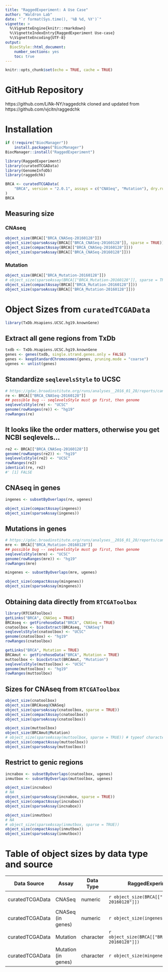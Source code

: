 ```yaml
---
title: "RaggedExperiment: A Use Case"
author: "Waldron Lab"
date: "`r format(Sys.time(), '%B %d, %Y')`"
vignette: >
  %\VignetteEngine{knitr::rmarkdown}
  %\VignetteIndexEntry{RaggedExperiment Use-case}
  %\VignetteEncoding{UTF-8}
output:
  BiocStyle::html_document:
    number_sections: yes
    toc: true
---
```


```r
knitr::opts_chunk$set(echo = TRUE, cache = TRUE)
```
# GitHub Repository

https://github.com/LiNk-NY/raggedchk cloned and updated from 
https://github.com/vjcitn/raggedchk

# Installation

```r
if (!require("BiocManager"))
    install.packages("BiocManager")
BiocManager::install("RaggedExperiment")
```

```r
library(RaggedExperiment)
library(curatedTCGAData)
library(GenomeInfoDb)
library(raggedchk)
```

```r
BRCA <- curatedTCGAData(
    "BRCA", version = "2.0.1", assays = c("CNASeq", "Mutation"), dry.run = FALSE
)
BRCA
```

## Measuring size

### CNAseq

```r
object_size(BRCA[["BRCA_CNASeq-20160128"]])
object_size(sparseAssay(BRCA[["BRCA_CNASeq-20160128"]], sparse = TRUE))
object_size(compactAssay(BRCA[["BRCA_CNASeq-20160128"]]))
object_size(sparseAssay(BRCA[["BRCA_CNASeq-20160128"]]))
```

### Mutation 

```r
object_size(BRCA[["BRCA_Mutation-20160128"]])
# object_size(sparseAssay(BRCA[["BRCA_Mutation-20160128"]], sparse = TRUE))
object_size(compactAssay(BRCA[["BRCA_Mutation-20160128"]]))
object_size(sparseAssay(BRCA[["BRCA_Mutation-20160128"]]))
```

# Object Sizes from `curatedTCGAData`

```r
library(TxDb.Hsapiens.UCSC.hg19.knownGene)
```

## Extract all gene regions from TxDb

```r
txdb <- TxDb.Hsapiens.UCSC.hg19.knownGene
genes <- genes(txdb, single.strand.genes.only = FALSE)
genes <- keepStandardChromosomes(genes, pruning.mode = "coarse")
ugenes <- unlist(genes)
```

## Standardize `seqlevelsStyle` to UCSC

```r
# https://gdac.broadinstitute.org/runs/analyses__2016_01_28/reports/cancer/BRCA-TP/CopyNumberLowPass_Gistic2/nozzle.html
re <- BRCA[["BRCA_CNASeq-20160128"]]
## possible bug -- seqlevelsStyle must go first, then genome
seqlevelsStyle(re) <- "UCSC"
genome(rowRanges(re)) <- "hg19"
rowRanges(re)
```

## It looks like the order matters, otherwise you get NCBI seqlevels...

```r
re2 <- BRCA[["BRCA_CNASeq-20160128"]]
genome(rowRanges(re2)) <- "hg19"
seqlevelsStyle(re2) <- "UCSC"
rowRanges(re2)
identical(re, re2)
#' [1] FALSE
```

## CNAseq in genes

```r
ingenes <- subsetByOverlaps(re, ugenes)
```

```r
object_size(compactAssay(ingenes))
object_size(sparseAssay(ingenes))
```

## Mutations in genes

```r
# https://gdac.broadinstitute.org/runs/analyses__2016_01_28/reports/cancer/BRCA-TP/CopyNumberLowPass_Gistic2/nozzle.html
mre <- BRCA[["BRCA_Mutation-20160128"]]
## possible bug -- seqlevelsStyle must go first, then genome
seqlevelsStyle(mre) <- "UCSC"
genome(rowRanges(mre)) <- "hg19"
rowRanges(mre)
```

```r
mingenes <- subsetByOverlaps(mre, ugenes)
```

```r
object_size(compactAssay(mingenes))
object_size(sparseAssay(mingenes))
```

## Obtaining data directly from `RTCGAToolbox`

```r
library(RTCGAToolbox)
getLinks("BRCA", CNASeq = TRUE)
BRCAseq <- getFirehoseData("BRCA", CNASeq = TRUE)
cnatoolbox <- biocExtract(BRCAseq, "CNASeq")
seqlevelsStyle(cnatoolbox) <- "UCSC"
genome(cnatoolbox) <- "hg19"
rowRanges(cnatoolbox)

getLinks("BRCA", Mutation = TRUE)
BRCAmut <- getFirehoseData("BRCA", Mutation = TRUE)
muttoolbox <- biocExtract(BRCAmut, "Mutation")
seqlevelsStyle(muttoolbox) <- "UCSC"
genome(muttoolbox) <- "hg19"
rowRanges(muttoolbox)
```

## Sizes for CNAseq from `RTCGAToolbox`

```r
object_size(cnatoolbox)
object_size(BRCAseq@CNASeq)
object_size(sparseAssay(cnatoolbox, sparse = TRUE))
object_size(compactAssay(cnatoolbox))
object_size(sparseAssay(cnatoolbox))
```


```r
object_size(muttoolbox)
object_size(BRCAmut@Mutation)
# object_size(sparseAssay(muttoolbox, sparse = TRUE)) # typeof character
object_size(compactAssay(muttoolbox))
object_size(sparseAssay(muttoolbox))
```

## Restrict to genic regions

```r
incnabox <- subsetByOverlaps(cnatoolbox, ugenes)
inmutbox <- subsetByOverlaps(muttoolbox, ugenes)
```


```r
object_size(incnabox) 
# NA
object_size(sparseAssay(incnabox, sparse = TRUE))
object_size(compactAssay(incnabox))
object_size(sparseAssay(incnabox))
```

```r
object_size(inmutbox) 
# NA
# object_size(sparseAssay(inmutbox, sparse = TRUE))
object_size(compactAssay(inmutbox))
object_size(sparseAssay(inmutbox))
```

# Table of object sizes by data type and source

| Data Source | Assay | Data Type | RaggedExperiment | as.data.frame | sparse Matrix | matrix (reduced rows) | matrix (sparse) |
|-------------|-------|-----------|-----------------|------------|---------------|-----------------------|-----------------|
| curatedTCGAData | CNASeq | numeric | `r object_size(BRCA[["BRCA_CNASeq-20160128"]])` | `r object_size(as.data.frame(BRCA[["BRCA_CNASeq-20160128"]]@assays))` | `r object_size(sparseAssay(BRCA[["BRCA_CNASeq-20160128"]], sparse = TRUE))` | `r object_size(compactAssay(BRCA[["BRCA_CNASeq-20160128"]]))` | `r object_size(sparseAssay(BRCA[["BRCA_CNASeq-20160128"]]))` |
| curatedTCGAData | CNASeq (in genes) | numeric | `r object_size(ingenes)` | `r object_size(as.data.frame(ingenes@assays))` | `r object_size(sparseAssay(ingenes, sparse = TRUE))` | `r object_size(compactAssay(ingenes))` | `r object_size(sparseAssay(ingenes))` |
| curatedTCGAData | Mutation | character | `r object_size(BRCA[["BRCA_Mutation-20160128"]])` | `r object_size(as.data.frame(BRCA[["BRCA_Mutation-20160128"]]@assays))` | NA | `r object_size(compactAssay(BRCA[["BRCA_Mutation-20160128"]]))` | `r object_size(sparseAssay(BRCA[["BRCA_Mutation-20160128"]]))` |
| curatedTCGAData | Mutation (in genes) | character | `r object_size(mingenes)` | `r object_size(as.data.frame(mingenes@assays))` | NA | `r object_size(compactAssay(mingenes))` | `r object_size(sparseAssay(mingenes))` |
